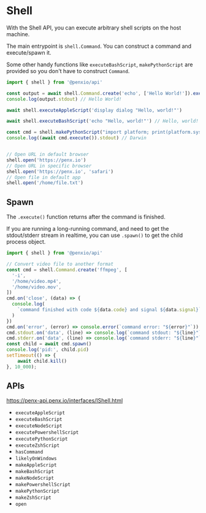# Shell

With the Shell API, you can execute arbitrary shell scripts on the host machine.

The main entrypoint is `shell.Command`. You can construct a command and execute/spawn it.

Some other handy functions like `executeBashScript`, `makePythonScript` are provided so you don't have to construct `Command`.

```ts
import { shell } from '@penxio/api'

const output = await shell.Command.create('echo', ['Hello World!']).execute()
console.log(output.stdout) // Hello World!

await shell.executeAppleScript('display dialog "Hello, world!"')

await shell.executeBashScript('echo "Hello, world!"') // Hello, world!

const cmd = shell.makePythonScript("import platform; print(platform.system())")
console.log((await cmd.execute()).stdout) // Darwin


// Open URL in default browser
shell.open('https://penx.io')
// Open URL in specific browser
shell.open('https://penx.io', 'safari')
// Open file in default app
shell.open('/home/file.txt')
```

## Spawn

The `.execute()` function returns after the command is finished. 

If you are running a long-running command, and need to get the stdout/stderr stream in realtime,
you can use `.spawn()` to get the child process object.

```ts
import { shell } from '@penxio/api'

// Convert video file to another format
const cmd = shell.Command.create('ffmpeg', [
  '-i',
  '/home/video.mp4',
  '/home/video.mov',
])
cmd.on('close', (data) => {
  console.log(
    `command finished with code ${data.code} and signal ${data.signal}`,
  )
})
cmd.on('error', (error) => console.error(`command error: "${error}"`))
cmd.stdout.on('data', (line) => console.log(`command stdout: "${line}"`))
cmd.stderr.on('data', (line) => console.log(`command stderr: "${line}"`))
const child = await cmd.spawn()
console.log('pid:', child.pid)
setTimeout(() => {
    await child.kill()
}, 10_000);
```

## APIs

https://penx-api.penx.io/interfaces/IShell.html

- `executeAppleScript`
- `executeBashScript`
- `executeNodeScript`
- `executePowershellScript`
- `executePythonScript`
- `executeZshScript`
- `hasCommand`
- `likelyOnWindows`
- `makeAppleScript`
- `makeBashScript`
- `makeNodeScript`
- `makePowershellScript`
- `makePythonScript`
- `makeZshScript`
- `open`